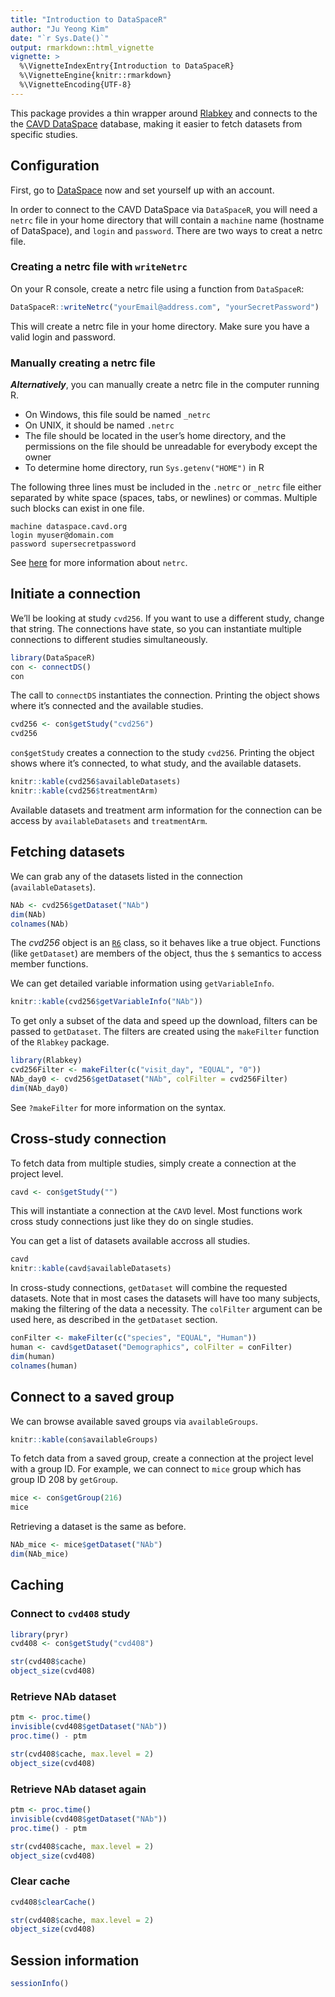 ```yaml
---
title: "Introduction to DataSpaceR"
author: "Ju Yeong Kim"
date: "`r Sys.Date()`"
output: rmarkdown::html_vignette
vignette: >
  %\VignetteIndexEntry{Introduction to DataSpaceR}
  %\VignetteEngine{knitr::rmarkdown}
  %\VignetteEncoding{UTF-8}
---
```


This package provides a thin wrapper around [Rlabkey](https://cran.r-project.org/web/packages/Rlabkey/index.html) and connects to the the [CAVD DataSpace](https://dataspace.cavd.org) database, making it easier to fetch datasets from specific studies.


## Configuration

First, go to [DataSpace](https://dataspace.cavd.org) now and set yourself up with an account.

In order to connect to the CAVD DataSpace via `DataSpaceR`, you will need a `netrc` file in your home directory that will contain a `machine` name (hostname of DataSpace), and `login` and `password`. There are two ways to creat a netrc file.

### Creating a netrc file with `writeNetrc`

On your R console, create a netrc file using a function from `DataSpaceR`:

```r
DataSpaceR::writeNetrc("yourEmail@address.com", "yourSecretPassword")
```

This will create a netrc file in your home directory. Make sure you have a valid login and password.

### Manually creating a netrc file

***Alternatively***, you can manually create a netrc file in the computer running R.

* On Windows, this file sould be named `_netrc`
* On UNIX, it should be named `.netrc`
* The file should be located in the user's home directory, and the permissions on the file should be unreadable for everybody except the owner
* To determine home directory, run `Sys.getenv("HOME")` in R

The following three lines must be included in the `.netrc` or `_netrc` file either separated by white space (spaces, tabs, or newlines) or commas. Multiple such blocks can exist in one file.

```
machine dataspace.cavd.org
login myuser@domain.com
password supersecretpassword
```

See [here](https://www.labkey.org/wiki/home/Documentation/page.view?name=netrc) for more information about `netrc`.


## Initiate a connection

We'll be looking at study `cvd256`. If you want to use a different study, change that string. The connections have state, so you can instantiate multiple connections to different studies simultaneously.

```r
library(DataSpaceR)
con <- connectDS()
con
```

The call to `connectDS` instantiates the connection. Printing the object shows where it's connected and the available studies.

```r
cvd256 <- con$getStudy("cvd256")
cvd256
```

`con$getStudy` creates a connection to the study `cvd256`. Printing the object  shows where it's connected, to what study, and the available datasets.

```r
knitr::kable(cvd256$availableDatasets)
knitr::kable(cvd256$treatmentArm)
```

Available datasets and treatment arm information for the connection can be access by `availableDatasets` and `treatmentArm`.


## Fetching datasets

We can grab any of the datasets listed in the connection (`availableDatasets`).

```r
NAb <- cvd256$getDataset("NAb")
dim(NAb)
colnames(NAb)
```

The *cvd256* object is an [`R6`](https://cran.r-project.org/web/packages/R6/) class, so it behaves like a true object. Functions (like `getDataset`) are members of the object, thus the `$` semantics to access member functions.

We can get detailed variable information using `getVariableInfo`.

```r
knitr::kable(cvd256$getVariableInfo("NAb"))
```

To get only a subset of the data and speed up the download, filters can be passed to `getDataset`. The filters are created using the `makeFilter` function of the `Rlabkey` package.

```r
library(Rlabkey)
cvd256Filter <- makeFilter(c("visit_day", "EQUAL", "0"))
NAb_day0 <- cvd256$getDataset("NAb", colFilter = cvd256Filter)
dim(NAb_day0)
```

See `?makeFilter` for more information on the syntax.


## Cross-study connection

To fetch data from multiple studies, simply create a connection at the project level.

```r
cavd <- con$getStudy("")
```

This will instantiate a connection at the `CAVD` level. Most functions work cross study connections just like they do on single studies.

You can get a list of datasets available accross all studies.

```r
cavd
knitr::kable(cavd$availableDatasets)
```

In cross-study connections, `getDataset` will combine the requested datasets. Note that in most cases the datasets will have too many subjects, making the filtering of the data a necessity. The `colFilter` argument can be used here, as described in the `getDataset` section.

```r
conFilter <- makeFilter(c("species", "EQUAL", "Human"))
human <- cavd$getDataset("Demographics", colFilter = conFilter)
dim(human)
colnames(human)
```


## Connect to a saved group

We can browse available saved groups via `availableGroups`.

```r
knitr::kable(con$availableGroups)
```

To fetch data from a saved group, create a connection at the project level with a group ID. For example, we can connect to `mice` group which has group ID 208 by `getGroup`.

```r
mice <- con$getGroup(216)
mice
```

Retrieving a dataset is the same as before.

```r
NAb_mice <- mice$getDataset("NAb")
dim(NAb_mice)
```


## Caching

### Connect to `cvd408` study

```r
library(pryr)
cvd408 <- con$getStudy("cvd408")

str(cvd408$cache)
object_size(cvd408)
```

### Retrieve NAb dataset

```r
ptm <- proc.time()
invisible(cvd408$getDataset("NAb"))
proc.time() - ptm

str(cvd408$cache, max.level = 2)
object_size(cvd408)
```

### Retrieve NAb dataset again

```r
ptm <- proc.time()
invisible(cvd408$getDataset("NAb"))
proc.time() - ptm

str(cvd408$cache, max.level = 2)
object_size(cvd408)
```

### Clear cache

```r
cvd408$clearCache()

str(cvd408$cache, max.level = 2)
object_size(cvd408)
```


## Session information

```r
sessionInfo()
```
